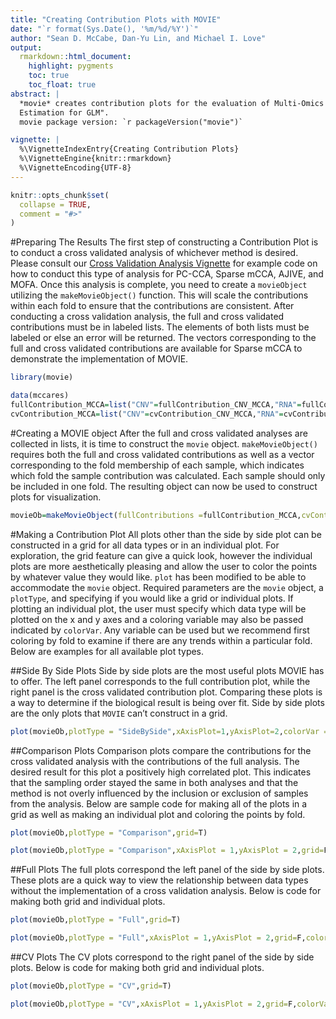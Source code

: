 ```yaml
---
title: "Creating Contribution Plots with MOVIE"
date: "`r format(Sys.Date(), '%m/%d/%Y')`"
author: "Sean D. McCabe, Dan-Yu Lin, and Michael I. Love"
output:
  rmarkdown::html_document:
    highlight: pygments
    toc: true
    toc_float: true
abstract: |
  *movie* creates contribution plots for the evaluation of Multi-Omics methods used for variance classification; *movie* stands for "Multi-Omics VIsualization of Experimental datatype contributions"
  Estimation for GLM".
  movie package version: `r packageVersion("movie")`

vignette: |
  %\VignetteIndexEntry{Creating Contribution Plots}
  %\VignetteEngine{knitr::rmarkdown}
  %\VignetteEncoding{UTF-8}
---
```


```r
knitr::opts_chunk$set(
  collapse = TRUE,
  comment = "#>"
)
```



#Preparing The Results
  The first step of constructing a Contribution Plot is to conduct a cross validated analysis of whichever method is desired.  Please consult our [Cross Validation Analysis Vignette](https://htmlpreview.github.io/?https://github.com/mccabes292/movie/blob/master/inst/long_vignettes/CVAnalysisWorkflow.html) for example code on how to conduct this type of analysis for PC-CCA, Sparse mCCA, AJIVE, and MOFA.  Once this analysis is complete, you need to create a `movieObject` utilizing the `makeMovieObject()` function.  This will scale the contributions within each fold to ensure that the contributions are consistent. 
  After conducting a cross validation analysis, the full and cross validated contributions must be in labeled lists.  The elements of both lists must be labeled or else an error will be returned.  The vectors corresponding to the full and cross validated contributions are available for Sparse mCCA to demonstrate the implementation of MOVIE.  



```r
library(movie)

data(mccares)
fullContribution_MCCA=list("CNV"=fullContribution_CNV_MCCA,"RNA"=fullContribution_RNA_MCCA,"miRNA"=fullContribution_miRNA_MCCA)
cvContribution_MCCA=list("CNV"=cvContribution_CNV_MCCA,"RNA"=cvContribution_RNA_MCCA,"miRNA"=cvContribution_miRNA_MCCA)
```



#Creating a MOVIE object
After the full and cross validated analyses are collected in lists, it is time to construct the `movie` object.  `makeMovieObject()` requires both the full and cross validated contributions as well as a vector corresponding to the fold membership of each sample, which indicates which fold the sample contribution was calculated.  Each sample should only be included in one fold.  The resulting object can now be used to construct plots for visualization. 

```r
movieOb=makeMovieObject(fullContributions =fullContribution_MCCA,cvContributions = cvContribution_MCCA,foldMem = foldMem)
```


#Making a Contribution Plot
All plots other than the side by side plot can be constructed in a grid for all data types or in an individual plot.  For exploration, the grid feature can give a quick look, however the individual plots are more aesthetically pleasing and allow the user to color the points by whatever value they would like.  `plot` has been modified to be able to accommodate the `movie` object.  Required parameters are the `movie` object, a `plotType`, and specifying if you would like a grid or individual plots.  If plotting an individual plot, the user must specify which data type will be plotted on the x and y axes and a coloring variable may also be passed indicated by `colorVar`.  Any variable can be used but we recommend first coloring by fold to examine if there are any trends within a particular fold.  Below are examples for all available plot types.  

##Side By Side Plots
Side by side plots are the most useful plots MOVIE has to offer.  The left panel corresponds to the full contribution plot, while the right panel is the cross validated contribution plot.  Comparing these plots is a way to determine if the biological result is being over fit.  Side by side plots are the only plots that `MOVIE` can't construct in a grid.  
```r
plot(movieOb,plotType = "SideBySide",xAxisPlot=1,yAxisPlot=2,colorVar = as.factor(foldMem),grid=F,colorVarLabel="Fold")


```

##Comparison Plots
Comparison plots compare the contributions for the cross validated analysis with the contributions of the full analysis.  The desired result for this plot a positively high correlated plot.  This indicates that the sampling order stayed the same in both analyses and that the method is not overly influenced by the inclusion or exclusion of samples from the analysis.  Below are sample code for making all of the plots in a grid as well as making an individual plot and coloring the points by fold.
```r
plot(movieOb,plotType = "Comparison",grid=T)

plot(movieOb,plotType = "Comparison",xAxisPlot = 1,yAxisPlot = 2,grid=F,colorVar=as.factor(foldMem),colorVarLabel="Fold")
```

##Full Plots
The full plots correspond the left panel of the side by side plots.  These plots are a quick way to view the relationship between data types without the implementation of a cross validation analysis.  Below is code for making both grid and individual plots.
```r
plot(movieOb,plotType = "Full",grid=T)

plot(movieOb,plotType = "Full",xAxisPlot = 1,yAxisPlot = 2,grid=F,colorVar=as.factor(foldMem),colorVarLabel="Fold")
```

##CV Plots
The CV plots correspond to the right panel of the side by side plots.  Below is code for making both grid and individual plots.
```r
plot(movieOb,plotType = "CV",grid=T)

plot(movieOb,plotType = "CV",xAxisPlot = 1,yAxisPlot = 2,grid=F,colorVar=as.factor(foldMem),colorVarLabel="Fold")
```




